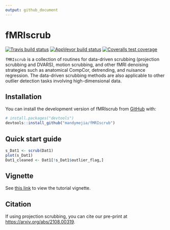 ```yaml
---
output: github_document
---
```


<!-- README.md is generated from README.Rmd. Please edit that file -->

# fMRIscrub

<!-- badges: start -->
[![Travis build status](https://travis-ci.org/mandymejia/fMRIscrub.svg?branch=master)](https://travis-ci.org/github/mandymejia/fMRIscrub)
[![AppVeyor build status](https://ci.appveyor.com/api/projects/status/github/mandymejia/fMRIscrub?branch=master&svg=true)](https://ci.appveyor.com/project/mandymejia/fMRIscrub)
[![Coveralls test coverage](https://coveralls.io/repos/github/mandymejia/fMRIscrub/badge.svg)](https://coveralls.io/r/mandymejia/fMRIscrub?branch=master)
<!-- badges: end -->

`fMRIscrub` is a collection of routines for data-driven scrubbing (projection scrubbing and DVARS), motion scrubbing, and other fMRI denoising strategies such as anatomical CompCor, detrending, and nuisance regression. The data-driven scrubbing methods are also applicable to other outlier detection tasks involving high-dimensional data.

## Installation

You can install the development version of fMRIscrub from [GitHub](https://github.com/) with:

``` r
# install.packages("devtools")
devtools::install_github("mandymejia/fMRIscrub")
```

## Quick start guide

``` r
s_Dat1 <- scrub(Dat1)
plot(s_Dat1)
Dat1_cleaned <- Dat1[!s_Dat1$outlier_flag,]
```

## Vignette

See [this link](https://htmlpreview.github.io/?https://github.com/mandymejia/fMRIscrub/blob/master/vignettes/fMRIscrub_vignette.html) to view the tutorial vignette.

## Citation

If using projection scrubbing, you can cite our pre-print at [https://arxiv.org/abs/2108.00319](https://arxiv.org/abs/2108.00319). 